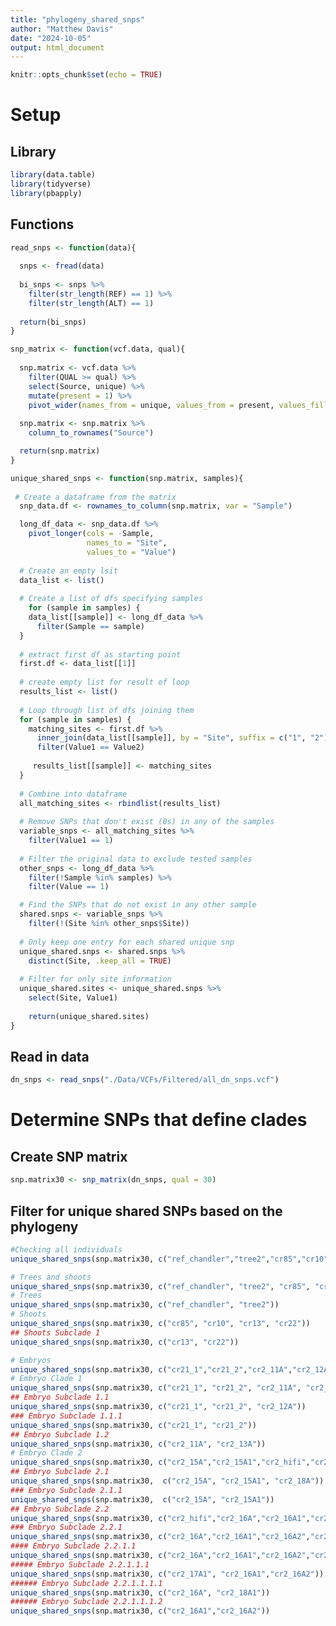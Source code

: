 ```yaml
---
title: "phylogeny_shared_snps"
author: "Matthew Davis"
date: "2024-10-05"
output: html_document
---
```


```r
knitr::opts_chunk$set(echo = TRUE)
```

# Setup
## Library
```r
library(data.table)
library(tidyverse)
library(pbapply)
```

## Functions
```r
read_snps <- function(data){
  
  snps <- fread(data)
  
  bi_snps <- snps %>%
    filter(str_length(REF) == 1) %>%
    filter(str_length(ALT) == 1)
  
  return(bi_snps)
}

snp_matrix <- function(vcf.data, qual){
  
  snp.matrix <- vcf.data %>%
    filter(QUAL >= qual) %>%
    select(Source, unique) %>%
    mutate(present = 1) %>%
    pivot_wider(names_from = unique, values_from = present, values_fill = list(present = 0))
  
  snp.matrix <- snp.matrix %>%
    column_to_rownames("Source")

  return(snp.matrix)
}

unique_shared_snps <- function(snp.matrix, samples){
  
 # Create a dataframe from the matrix
  snp_data.df <- rownames_to_column(snp.matrix, var = "Sample")

  long_df_data <- snp_data.df %>%
    pivot_longer(cols = -Sample,
                 names_to = "Site",
                 values_to = "Value")
  
  # Create an empty lsit
  data_list <- list()
  
  # Create a list of dfs specifying samples
    for (sample in samples) {
    data_list[[sample]] <- long_df_data %>% 
      filter(Sample == sample)
  }
  
  # extract first df as starting point
  first.df <- data_list[[1]]
  
  # create empty list for result of loop
  results_list <- list()
  
  # Loop through list of dfs joining them
  for (sample in samples) {
    matching_sites <- first.df %>%
      inner_join(data_list[[sample]], by = "Site", suffix = c("1", "2")) %>%
      filter(Value1 == Value2)
    
     results_list[[sample]] <- matching_sites
  }
  
  # Combine into dataframe
  all_matching_sites <- rbindlist(results_list)
  
  # Remove SNPs that don't exist (0s) in any of the samples
  variable_snps <- all_matching_sites %>%
    filter(Value1 == 1)
    
  # Filter the original data to exclude tested samples
  other_snps <- long_df_data %>%
    filter(!Sample %in% samples) %>%
    filter(Value == 1)

  # Find the SNPs that do not exist in any other sample
  shared.snps <- variable_snps %>%
    filter(!(Site %in% other_snps$Site))
  
  # Only keep one entry for each shared unique snp
  unique_shared.snps <- shared.snps %>%
    distinct(Site, .keep_all = TRUE)
  
  # Filter for only site information
  unique_shared.sites <- unique_shared.snps %>%
    select(Site, Value1)
  
    return(unique_shared.sites)
}
```

## Read in data
```r
dn_snps <- read_snps("./Data/VCFs/Filtered/all_dn_snps.vcf")
```

# Determine SNPs that define clades
## Create SNP matrix
```r
snp.matrix30 <- snp_matrix(dn_snps, qual = 30)
```

## Filter for unique shared SNPs based on the phylogeny
```r
#Checking all individuals
unique_shared_snps(snp.matrix30, c("ref_chandler","tree2","cr85","cr10","cr13","cr22","cr21_1","cr21_2","cr2_11A","cr2_12A","cr2_13A","cr2_15A","cr2_15A1","cr2_hifi","cr2_16A","cr2_16A1","cr2_16A2","cr2_17A1","cr2_17A2","cr2_18A","cr2_18A1"))

# Trees and shoots
unique_shared_snps(snp.matrix30, c("ref_chandler", "tree2", "cr85", "cr10", "cr13", "cr22"))
# Trees
unique_shared_snps(snp.matrix30, c("ref_chandler", "tree2"))
# Shoots
unique_shared_snps(snp.matrix30, c("cr85", "cr10", "cr13", "cr22"))
## Shoots Subclade 1
unique_shared_snps(snp.matrix30, c("cr13", "cr22"))

# Embryos
unique_shared_snps(snp.matrix30, c("cr21_1","cr21_2","cr2_11A","cr2_12A","cr2_13A","cr2_15A","cr2_15A1","cr2_hifi","cr2_16A","cr2_16A1","cr2_16A2","cr2_17A1","cr2_17A2","cr2_18A","cr2_18A1"))
# Embryo Clade 1
unique_shared_snps(snp.matrix30, c("cr21_1", "cr21_2", "cr2_11A", "cr2_12A", "cr2_13A"))
## Embryo Subclade 1.1
unique_shared_snps(snp.matrix30, c("cr21_1", "cr21_2", "cr2_12A"))
### Embryo Subclade 1.1.1
unique_shared_snps(snp.matrix30, c("cr21_1", "cr21_2"))
## Embryo Subclade 1.2
unique_shared_snps(snp.matrix30, c("cr2_11A", "cr2_13A"))
# Embryo Clade 2
unique_shared_snps(snp.matrix30, c("cr2_15A","cr2_15A1","cr2_hifi","cr2_16A","cr2_16A1","cr2_16A2","cr2_17A1","cr2_17A2","cr2_18A","cr2_18A1"))
## Embryo Subclade 2.1
unique_shared_snps(snp.matrix30,  c("cr2_15A", "cr2_15A1", "cr2_18A"))
### Embryo Subclade 2.1.1
unique_shared_snps(snp.matrix30,  c("cr2_15A", "cr2_15A1"))
## Embryo Subclade 2.2
unique_shared_snps(snp.matrix30, c("cr2_hifi","cr2_16A","cr2_16A1","cr2_16A2","cr2_17A1","cr2_17A2","cr2_18A1"))
### Embryo Subclade 2.2.1
unique_shared_snps(snp.matrix30, c("cr2_16A","cr2_16A1","cr2_16A2","cr2_17A1","cr2_17A2","cr2_18A1"))
#### Embryo Subclade 2.2.1.1
unique_shared_snps(snp.matrix30, c("cr2_16A","cr2_16A1","cr2_16A2","cr2_17A1","cr2_18A1"))
##### Embryo Subclade 2.2.1.1.1
unique_shared_snps(snp.matrix30, c("cr2_17A1", "cr2_16A1","cr2_16A2"))
###### Embryo Subclade 2.2.1.1.1.1
unique_shared_snps(snp.matrix30, c("cr2_16A", "cr2_18A1"))
###### Embryo Subclade 2.2.1.1.1.2
unique_shared_snps(snp.matrix30, c("cr2_16A1","cr2_16A2"))
```
